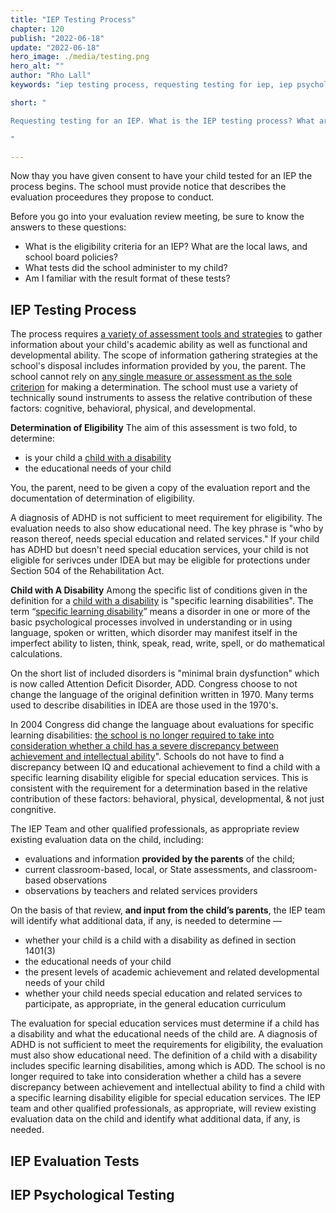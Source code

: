 ```yaml
---
title: "IEP Testing Process"
chapter: 120
publish: "2022-06-18"
update: "2022-06-18"
hero_image: ./media/testing.png
hero_alt: ""
author: "Rho Lall"
keywords: "iep testing process, requesting testing for iep, iep psychological testing, iep evaluation tests, accomodations for adhd, accomodations for students with adhd, accommodations for adhd elementary students"

short: "

Requesting testing for an IEP. What is the IEP testing process? What are the tests? Including IEP psychological testing & IEP evaluation tests. How does this relate to securing accomodations for ADHD. 

"

---
```

Now thay you have given consent to have your child tested for an IEP the process begins. The school must provide notice that describes the evaluation proceedures they propose to conduct. 

Before you go into your evaluation review meeting, be sure to know the answers to these questions:

- What is the eligibility criteria for an IEP? What are the local laws, and school board policies?
- What tests did the school administer to my child?
- Am I familiar with the result format of these tests?

## IEP Testing Process

The process requires [a variety of assessment tools and strategies](https://sites.ed.gov/idea/statute-chapter-33/subchapter-ii/1414/b/2/A) to gather information about your child's academic ability as well as functional and developmental ability. The scope of information gathering strategies at the school's disposal includes information provided by you, the parent. The school cannot rely on [any single measure or assessment as the sole criterion]() for making a determination. The school must use a variety of technically sound instruments to assess the relative contribution of these factors: cognitive, behavioral, physical, and developmental.

**Determination of Eligibility** The aim of this assessment is two fold, to determine:
- is your child a [child with a disability](https://sites.ed.gov/idea/statute-chapter-33/subchapter-i/1401/3)
- the educational needs of your child

You, the parent, need to be given a copy of the evaluation report and the documentation of determination of eligibility.

A diagnosis of ADHD is not sufficient to meet requirement for eligibility. The evaluation needs to also show educational need. The key phrase is "who by reason thereof, needs special education and related services." If your child has ADHD but doesn't need special education services, your child is not eligible for serivces under IDEA but may be eligible for protections under Section 504 of the Rehabilitation Act.

**Child with A Disability** Among the specific list of conditions given in the definition for a [child with a disability](https://sites.ed.gov/idea/statute-chapter-33/subchapter-i/1401/3) is "specific learning disabilities". The term “[specific learning disability](https://sites.ed.gov/idea/statute-chapter-33/subchapter-i/1401/30)” means a disorder in one or more of the basic psychological processes involved in understanding or in using language, spoken or written, which disorder may manifest itself in the imperfect ability to listen, think, speak, read, write, spell, or do mathematical calculations. 

On the short list of included disorders is "minimal brain dysfunction" which is now called Attention Deficit Disorder, ADD. Congress choose to not change the language of the original definition written in 1970. Many terms used to describe disabilities in IDEA are those used in the 1970's. 

In 2004 Congress did change the language about evaluations for specific learning disabilities: [the school is no longer required to take into consideration whether a child has a severe discrepancy between achievement and intellectual ability](https://sites.ed.gov/idea/statute-chapter-33/subchapter-ii/1414/b/6)". Schools do not have to find a discrepancy between IQ and educational achievement to find a child with a specific learning disability eligible for special education services. This is consistent with the requirement for a determination based in the relative contribution of these factors: behavioral, physical, developmental, & not just congnitive.

The IEP Team and other qualified professionals, as appropriate review existing evaluation data on the child, including:
- evaluations and information **provided by the parents** of the child;
- current classroom-based, local, or State assessments, and classroom-based observations
- observations by teachers and related services providers

On the basis of that review, **and input from the child’s parents**, the IEP team will identify what additional data, if any, is needed to determine —
- whether your child is a child with a disability as defined in section 1401(3)
- the educational needs of your child
- the present levels of academic achievement and related developmental needs of your child
- whether your child needs special education and related services to participate, as appropriate, in the general education curriculum

The evaluation for special education services must determine if a child has a disability and what the educational needs of the child are. A diagnosis of ADHD is not sufficient to meet the requirements for eligibility, the evaluation must also show educational need. The definition of a child with a disability includes specific learning disabilities, among which is ADD. The school is no longer required to take into consideration whether a child has a severe discrepancy between achievement and intellectual ability to find a child with a specific learning disability eligible for special education services. The IEP team and other qualified professionals, as appropriate, will review existing evaluation data on the child and identify what additional data, if any, is needed.

## IEP Evaluation Tests

## IEP Psychological Testing
